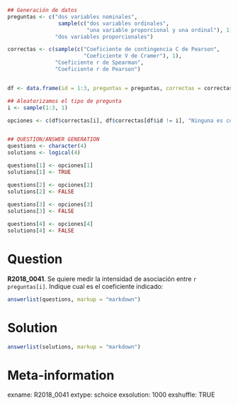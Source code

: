 ```r
## Generación de datos
preguntas <- c("dos variables nominales",
                sample(c("dos variables ordinales",
                         "una variable proporcional y una ordinal"), 1),
               "dos variables proporcionales")

correctas <- c(sample(c("Coeficiente de contingencia C de Pearson",
                        "Coeficiente V de Cramer"), 1),
               "Coeficiente r de Spearman", 
               "Coeficiente r de Pearson")


df <- data.frame(id = 1:3, preguntas = preguntas, correctas = correctas, stringsAsFactors = FALSE)

## Aleatorizamos el tipo de pregunta
i <- sample(1:3, 1)

opciones <- c(df$correctas[i], df$correctas[df$id != i], "Ninguna es correcta")


## QUESTION/ANSWER GENERATION
questions <- character(4)
solutions <- logical(4)

questions[1] <- opciones[1]
solutions[1] <- TRUE

questions[2] <- opciones[2]
solutions[2] <- FALSE
    
questions[3] <- opciones[3]
solutions[3] <- FALSE

questions[4] <- opciones[4]
solutions[4] <- FALSE
```

Question
========
**R2018_0041**. Se quiere medir la intensidad de asociación entre `r preguntas[i]`. Indique cual es el coeficiente indicado:

```r
answerlist(questions, markup = "markdown")
```
  
Solution
========

```r
answerlist(solutions, markup = "markdown")
```

Meta-information
================
exname: R2018_0041
extype: schoice
exsolution: 1000
exshuffle: TRUE